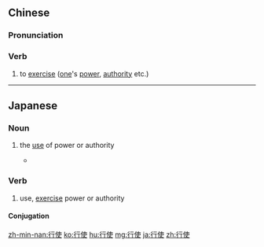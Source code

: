 ==Chinese==
{{zh-forms}}

===Pronunciation===
{{zh-pron
|m=xíngshǐ
|c=hang4 sai2
|mn=qz:hêng-sír/tw,xm,zz:hêng-sú
|cat=v
}}

===Verb===
{{zh-verb}}

# {{lb|zh|Advanced Mandarin}} to [[exercise]] ([[one]]'s [[power]], [[authority]] etc.)

----

==Japanese==
{{ja-kanjitab|こう|し|yomi=on}}

===Noun===
{{ja-noun|こうし}}

# the [[use]] of power or authority
#* {{RQ:Obama enzetsu}}
#*: {{ja-usex|合衆国は、この地域の住民に対する暴力や弾圧の'''行使'''に反対する。|がっしゅうこく は、 この ち.いき の じゅうみん に たいする ぼうりょく や だんあつ の '''こうし''' に はんたい する。|The United States opposes the use of violence and repression against the people of the region.}}

===Verb===
{{ja-verb-suru|こうし}}

# use, [[exercise]] power or authority

====Conjugation====
{{ja-suru|こうし}}

[[zh-min-nan:行使]]
[[ko:行使]]
[[hu:行使]]
[[mg:行使]]
[[ja:行使]]
[[zh:行使]]